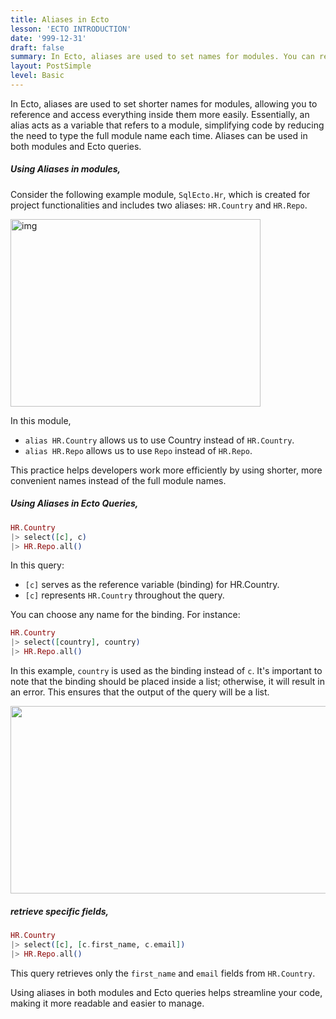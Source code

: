 ```yaml
---
title: Aliases in Ecto
lesson: 'ECTO INTRODUCTION'
date: '999-12-31'
draft: false
summary: In Ecto, aliases are used to set names for modules. You can reference the module by that name and access everything inside it.
layout: PostSimple
level: Basic
---
```


In Ecto, aliases are used to set shorter names for modules, allowing you to reference and access everything inside them more easily. Essentially, an alias acts as a variable that refers to a module, simplifying code by reducing the need to type the full module name each time. Aliases can be used in both modules and Ecto queries.


##### **Using Aliases in modules,**

Consider the following example module, `SqlEcto.Hr`, which is created for project functionalities and includes two aliases: `HR.Country` and `HR.Repo`.


<img src="/static/images/Pastedimage20231114171110.png" alt="img" width="400" height="300" />


In this module,

 - `alias HR.Country` allows us to use Country instead of `HR.Country`.
 - `alias HR.Repo` allows us to use `Repo` instead of `HR.Repo`.


This practice helps developers work more efficiently by using shorter, more convenient names instead of the full module names.


##### **Using Aliases in Ecto Queries,**

```Elixir
HR.Country
|> select([c], c)
|> HR.Repo.all()
```

In this query:

- `[c]` serves as the reference variable (binding) for HR.Country.
- `[c]` represents `HR.Country` throughout the query.

You can choose any name for the binding. For instance:


```Elixir
HR.Country
|> select([country], country)
|> HR.Repo.all()
```

In this example, `country` is used as the binding instead of `c`. It's important to note that the binding should be placed inside a list; otherwise, it will result in an error. This ensures that the output of the query will be a list.

<img src="/static/images/Pastedimage20231114175306.png" width="1400" height="300" />


##### **retrieve specific fields,**


```Elixir
HR.Country
|> select([c], [c.first_name, c.email])
|> HR.Repo.all()
```

This query retrieves only the `first_name` and `email` fields from `HR.Country`.


Using aliases in both modules and Ecto queries helps streamline your code, making it more readable and easier to manage.
